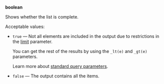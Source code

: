 **boolean**

Shows whether the list is complete.

Acceptable values:

- `true` — Not all elements are included in the output due to restrictions in the [limit](/docs/api/standard-query-parameters#limit) parameter.

    You can get the rest of the results by using the `_lt(e)` and `_gt(e)` parameters.

    Learn more about [standard query parameters](/docs/api/standard-query-parameters).

- `false` — The output contains all the items.